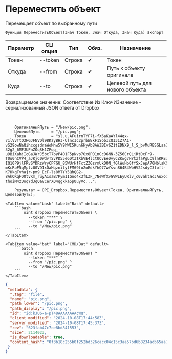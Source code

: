 ﻿---
sidebar_position: 9
description: Переместить объект и другие функции для работы с Dropbox в Открытом пакете интеграций - бесплатной open-source библиотеке интеграций для 1С:Предприятие 8, OneScript и CLI
keywords: [1C, 1С, 1С:Предприятие, 1С:Предприятие 8.3, API, Интеграция, Сервисы, Обмен, OneScript, CLI, Dropbox]
---


# Переместить объект
 Перемещает объект по выбранному пути



`Функция ПереместитьОбъект(Знач Токен, Знач Откуда, Знач Куда) Экспорт`

  | Параметр | CLI опция | Тип | Обяз. | Назначение |
  |-|-|-|-|-|
  | Токен | --token | Строка | &#x2714; | Токен |
  | Откуда | --from | Строка | &#x2714; | Путь к объекту оригинала |
  | Куда | --to | Строка | &#x2714; | Целевой путь для нового объекта |

  
  Возвращаемое значение:   Соответствие Из КлючИЗначение - сериализованный JSON ответа от Dropbox

<br/>




```bsl title="Пример использования для 1С:Предприятие/OneScript"
    ОригиналныйПуть = "/New/pic.png";
    ЦелевойПуть     = "/pic.png";
    Токен           = "sl.u.AFuirnTYF7i-fX6aKaAYl44qx-71lVvTtO3HGJFNVDl98KzyBH3-UlncIc2prbWEkF1SobIcQI31Z7A1-vS29owNaQihccgsdraWoMnw5Y9hWI5Kun6HyAbBAWZBIv6Z1tEDNX9_l_S_bvMuRBSGLsaIBXcnwuk5mAyyPrGxcl5Kndmf4hkZwFK8raQ-32g2_6MFJUPnZOqSk1ZFqq_-u9BiXahjIcGaJWrJ5bcT7byP4O1F5pNvp7Ox8PD1nGcD6NN-3Z56CrQLjRtDcFr9-T0u0hCVP4_aJKjC0WdvTSvPD55e6DtZTXbVE4lctUOvEeDvyCZKwg7HYCzfaPgLc9lnKREUQU-IQ10P9jlFRvSYDRzWryCPFGU_85WUrHfFctZZGzrmUkDON_fGlWuHo0ffSxJepA70MblsKCUMEJgAJ2IqvCKVeiJ2_XHUVCUBqYuEe1qQjmdcdukoB01xinXsROV2xeyyql4yvsQsMPb85RQo5B0TJM69CoGIVtyQVEBnk-mKcRbP5qMptz00VD1xOaHqznitylFM69foZoEdkYhQ77wYsvn864B4WbHV2JsdyC3loft-K7HkgTyhajr-pm9_EcF-ls8MTYY5QhQG2-8AkOKqFDOtvKm_ruyA1saB7PymIIGno4x3fLZF_7NeWfXvGVWLEyURlv_c0vaktadJAuxodMiCuOP-thoiM4zDoqYdJqQaVCerXQ4qgkka5p0uyVc...";

    Результат = OPI_Dropbox.ПереместитьОбъект(Токен, ОригиналныйПуть, ЦелевойПуть);
```
    

 <Tabs>
  
    <TabItem value="bash" label="Bash" default>
        ```bash
            oint dropbox ПереместитьОбъект \
              --token "***" \
              --from "/pic.png" \
              --to "/New/pic.png"
        ```
    </TabItem>
  
    <TabItem value="bat" label="CMD/Bat" default>
        ```batch
            oint dropbox ПереместитьОбъект ^
              --token "***" ^
              --from "/pic.png" ^
              --to "/New/pic.png"
        ```
    </TabItem>
</Tabs>


```json title="Результат"
{
 "metadata": {
  ".tag": "file",
  "name": "pic.png",
  "path_lower": "/pic.png",
  "path_display": "/pic.png",
  "id": "id:kJU6-a-pT48AAAAAAAAcWQ",
  "client_modified": "2024-10-08T17:44:58Z",
  "server_modified": "2024-10-08T17:45:37Z",
  "rev": "623fab47c7ce8bd841553",
  "size": 2114023,
  "is_downloadable": true,
  "content_hash": "0f3b18c255b0f252bd326cacc04c15c3aa57bd6b8234adb65aa7bb2987a65492"
 }
}
```
